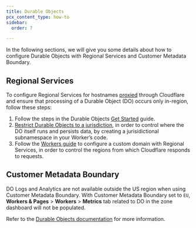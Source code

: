 ```yaml
---
title: Durable Objects
pcx_content_type: how-to
sidebar:
  order: 7

---
```


In the following sections, we will give you some details about how to configure Durable Objects with Regional Services and Customer Metadata Boundary.

## Regional Services

To configure Regional Services for hostnames [proxied](/dns/proxy-status/) through Cloudflare and ensure that processing of a Durable Object (DO) occurs only in-region, follow these steps:

1. Follow the steps in the Durable Objects [Get Started](/durable-objects/get-started/) guide.
2. [Restrict Durable Objects to a jurisdiction](/durable-objects/reference/data-location/#restrict-durable-objects-to-a-jurisdiction), in order to control where the DO itself runs and persists data, by creating a jurisidictional subnamespace in your Worker’s code.
3. Follow the [Workers guide](/data-localization/how-to/workers/#regional-services) to configure a custom domain with Regional Services, in order to control the regions from which Cloudflare responds to requests.

## Customer Metadata Boundary

DO Logs and Analytics are not available outside the US region when using Customer Metadata Boundary. With Customer Metadata Boundary set to `EU`, **Workers & Pages** > **Workers** > **Metrics** tab related to DO in the zone dashboard will not be populated.

Refer to the [Durable Objects documentation](/durable-objects/) for more information.
